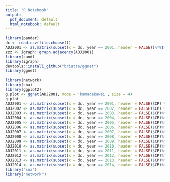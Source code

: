 ---
title: "R Notebook"
output:
  pdf_document: default
  html_notebook: default
---

```{r}
library(pander)
dc <- read.csv(file.choose())
ADJ2001 <- as.matrix(subset(x = dc, year == 2001, header = FALSE))%*%t(as.matrix(subset(x = dc, year == 2001, header = FALSE))) 
zzz <- igraph::graph.adjacency(ADJ2001)
library(sand)
library(igraph)
devtools::install_github("briatte/ggnet")
library(ggnet)

library(network)
library(sna)
library(ggplot2)
g.plot <- ggnet(ADJ2001, mode = 'kamadakawai', size = 4)
g.plot
ADJ2001 <- as.matrix(subset(x = dc, year == 2001, header = FALSE)$CP) %*% t(as.matrix(subset(x = dc, year == 2001, header = FALSE)$CP)) 
ADJ2002 <- as.matrix(subset(x = dc, year == 2002, header = FALSE)$CP) %*% t(as.matrix(subset(x = dc, year == 2002, header = FALSE)$CP)) 
ADJ2003 <- as.matrix(subset(x = dc, year == 2003, header = FALSE)$CP)%*%t(as.matrix(subset(x = dc, year == 2003, header = FALSE)$CP)) 
ADJ2004 <- as.matrix(subset(x = dc, year == 2004, header = FALSE)$CP)%*%t(as.matrix(subset(x = dc, year == 2004, header = FALSE)$CP)) 
ADJ2005 <- as.matrix(subset(x = dc, year == 2005, header = FALSE)$CP)%*%t(as.matrix(subset(x = dc, year == 2005, header = FALSE)$CP)) 
ADJ2006 <- as.matrix(subset(x = dc, year == 2006, header = FALSE)$CP)%*%t(as.matrix(subset(x = dc, year == 2006, header = FALSE)$CP)) 
ADJ2007 <- as.matrix(subset(x = dc, year == 2007, header = FALSE)$CP)%*%t(as.matrix(subset(x = dc, year == 2007, header = FALSE)$CP)) 
ADJ2008 <- as.matrix(subset(x = dc, year == 2008, header = FALSE)$CP)%*%t(as.matrix(subset(x = dc, year == 2008, header = FALSE)$CP)) 
ADJ2009 <- as.matrix(subset(x = dc, year == 2009, header = FALSE)$CP)%*%t(as.matrix(subset(x = dc, year == 2009, header = FALSE)$CP)) 
ADJ2010 <- as.matrix(subset(x = dc, year == 2010, header = FALSE)$CP)%*%t(as.matrix(subset(x = dc, year == 2010, header = FALSE)$CP)) 
ADJ2011 <- as.matrix(subset(x = dc, year == 2011, header = FALSE)$CP)%*%t(as.matrix(subset(x = dc, year == 2011, header = FALSE)$CP)) 
ADJ2012 <- as.matrix(subset(x = dc, year == 2012, header = FALSE)$CP)%*%t(as.matrix(subset(x = dc, year == 2012, header = FALSE)$CP)) 
ADJ2013 <- as.matrix(subset(x = dc, year == 2013, header = FALSE)$CP)%*%t(as.matrix(subset(x = dc, year == 2013, header = FALSE)$CP)) 
ADJ2014 <- as.matrix(subset(x = dc, year == 2014, header = FALSE)$CP)%*%t(as.matrix(subset(x = dc, year == 2014, header = FALSE)$CP)) 
library("sna")
library("network")


```
